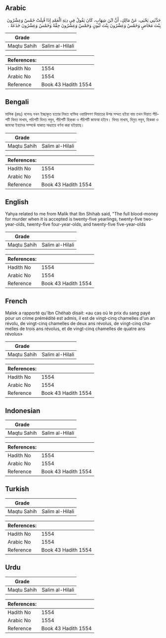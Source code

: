 ## Arabic


<div dir="rtl" lang="ar" style={{fontSize:'larger',backgroundColor:'#f8f9fa',padding:20}}>
حَدَّثَنِي يَحْيَى، عَنْ مَالِكٍ، أَنَّ ابْنَ شِهَابٍ، كَانَ يَقُولُ فِي دِيَةِ الْعَمْدِ إِذَا قُبِلَتْ خَمْسٌ وَعِشْرُونَ بِنْتَ مَخَاضٍ وَخَمْسٌ وَعِشْرُونَ بِنْتَ لَبُونٍ وَخَمْسٌ وَعِشْرُونَ حِقَّةً وَخَمْسُ وَعِشْرُونَ جَذَعَةً ‏.‏
</div>
<div style={{backgroundColor:'#f8f9fa',padding:20, marginBottom: 10}}><table> <thead> <tr> <th>Grade</th> <th></th> </tr> </thead> <tbody> <tr><td>Maqtu Sahih</td><td>Salim al-Hilali</td></tr></tbody></table><table> <thead> <tr> <th>References:</th> <th></th> </tr> </thead> <tbody><tr><td>Hadith No</td><td>1554</td></tr><tr><td>Arabic No</td><td>1554</td></tr><tr><td>Reference</td><td>Book 43 Hadith 1554</td></tr></tbody></table></div>

## Bengali


<div dir="ltr" lang="bn" style={{fontSize:'larger',backgroundColor:'#f8f9fa',padding:20}}>
মালিক (রহঃ) বলেনঃ যখন ইচ্ছাকৃত হত্যার নিহত ব্যক্তির ওয়ারিসগণ দিয়াতের উপর সম্মত হইয়া যায় তখন দিয়াত পঁচিশটি বিনত মাখায, পচিশটি বিনত লবুন, পঁচিশটি হিক্‌কা ও পঁচিশটি জাযআ হইবে। বিনত মাখায, বিনুত লবুন, হিককা ও জাযআ ইহাদের সম্পর্কে যাকাত অধ্যায়ে বর্ণনা করা হইয়াছে।
</div>
<div style={{backgroundColor:'#f8f9fa',padding:20, marginBottom: 10}}><table> <thead> <tr> <th>Grade</th> <th></th> </tr> </thead> <tbody> <tr><td>Maqtu Sahih</td><td>Salim al-Hilali</td></tr></tbody></table><table> <thead> <tr> <th>References:</th> <th></th> </tr> </thead> <tbody><tr><td>Hadith No</td><td>1554</td></tr><tr><td>Arabic No</td><td>1554</td></tr><tr><td>Reference</td><td>Book 43 Hadith 1554</td></tr></tbody></table></div>

## English


<div dir="ltr" lang="en" style={{fontSize:'larger',backgroundColor:'#f8f9fa',padding:20}}>
Yahya related to me from Malik that Ibn Shihab said, "The full blood-money for murder when it is accepted is twenty-five yearlings, twenty-five two-year-olds, twenty-five four-year-olds, and twenty-five five-year-olds
</div>
<div style={{backgroundColor:'#f8f9fa',padding:20, marginBottom: 10}}><table> <thead> <tr> <th>Grade</th> <th></th> </tr> </thead> <tbody> <tr><td>Maqtu Sahih</td><td>Salim al-Hilali</td></tr></tbody></table><table> <thead> <tr> <th>References:</th> <th></th> </tr> </thead> <tbody><tr><td>Hadith No</td><td>1554</td></tr><tr><td>Arabic No</td><td>1554</td></tr><tr><td>Reference</td><td>Book 43 Hadith 1554</td></tr></tbody></table></div>

## French


<div dir="ltr" lang="fr" style={{fontSize:'larger',backgroundColor:'#f8f9fa',padding:20}}>
Malek a rapporté qu'Ibn Chéhab disait: «au cas où le prix du sang payé pour un crime prémédité est admis, il est de vingt-cinq chamelles d'un an révolu, de vingt-cinq chamelles de deux ans révolus, de vingt-cinq chamelles de trois ans révolus, et de vingt-cinq chamelles de quatre ans révolus»
</div>
<div style={{backgroundColor:'#f8f9fa',padding:20, marginBottom: 10}}><table> <thead> <tr> <th>Grade</th> <th></th> </tr> </thead> <tbody> <tr><td>Maqtu Sahih</td><td>Salim al-Hilali</td></tr></tbody></table><table> <thead> <tr> <th>References:</th> <th></th> </tr> </thead> <tbody><tr><td>Hadith No</td><td>1554</td></tr><tr><td>Arabic No</td><td>1554</td></tr><tr><td>Reference</td><td>Book 43 Hadith 1554</td></tr></tbody></table></div>

## Indonesian


<div dir="ltr" lang="id" style={{fontSize:'larger',backgroundColor:'#f8f9fa',padding:20}}>

</div>
<div style={{backgroundColor:'#f8f9fa',padding:20, marginBottom: 10}}><table> <thead> <tr> <th>Grade</th> <th></th> </tr> </thead> <tbody> <tr><td>Maqtu Sahih</td><td>Salim al-Hilali</td></tr></tbody></table><table> <thead> <tr> <th>References:</th> <th></th> </tr> </thead> <tbody><tr><td>Hadith No</td><td>1554</td></tr><tr><td>Arabic No</td><td>1554</td></tr><tr><td>Reference</td><td>Book 43 Hadith 1554</td></tr></tbody></table></div>

## Turkish


<div dir="ltr" lang="tr" style={{fontSize:'larger',backgroundColor:'#f8f9fa',padding:20}}>

</div>
<div style={{backgroundColor:'#f8f9fa',padding:20, marginBottom: 10}}><table> <thead> <tr> <th>Grade</th> <th></th> </tr> </thead> <tbody> <tr><td>Maqtu Sahih</td><td>Salim al-Hilali</td></tr></tbody></table><table> <thead> <tr> <th>References:</th> <th></th> </tr> </thead> <tbody><tr><td>Hadith No</td><td>1554</td></tr><tr><td>Arabic No</td><td>1554</td></tr><tr><td>Reference</td><td>Book 43 Hadith 1554</td></tr></tbody></table></div>

## Urdu


<div dir="rtl" lang="ur" style={{fontSize:'larger',backgroundColor:'#f8f9fa',padding:20}}>

</div>
<div style={{backgroundColor:'#f8f9fa',padding:20, marginBottom: 10}}><table> <thead> <tr> <th>Grade</th> <th></th> </tr> </thead> <tbody> <tr><td>Maqtu Sahih</td><td>Salim al-Hilali</td></tr></tbody></table><table> <thead> <tr> <th>References:</th> <th></th> </tr> </thead> <tbody><tr><td>Hadith No</td><td>1554</td></tr><tr><td>Arabic No</td><td>1554</td></tr><tr><td>Reference</td><td>Book 43 Hadith 1554</td></tr></tbody></table></div>
